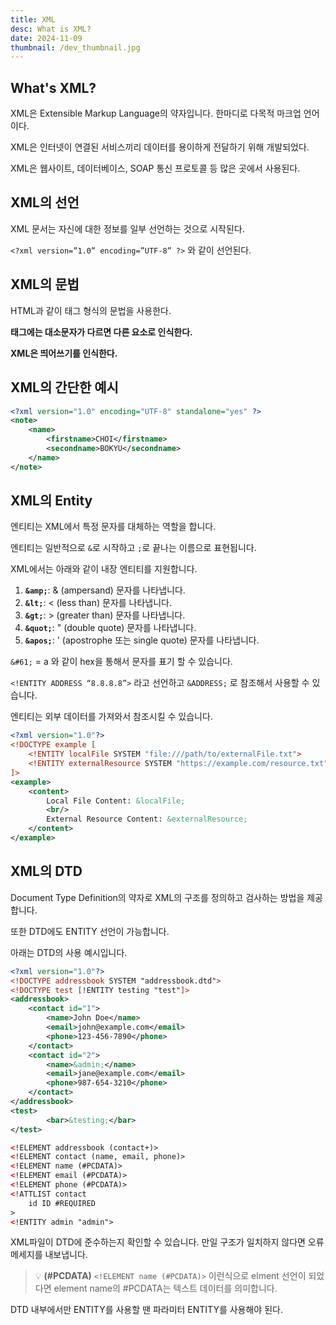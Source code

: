 ```yaml
---
title: XML
desc: What is XML?
date: 2024-11-09
thumbnail: /dev_thumbnail.jpg
---
```


## What's XML?

XML은 Extensible Markup Language의 약자입니다. 한마디로 다목적 마크업 언어이다.

XML은 인터넷이 연결된 서비스끼리 데이터를 용이하게 전달하기 위해 개발되었다.

XML은 웹사이트, 데이터베이스, SOAP 통신 프로토콜 등 많은 곳에서 사용된다.

## XML의 선언

XML 문서는 자신에 대한 정보를 일부 선언하는 것으로 시작된다.

`<?xml version=”1.0” encoding=”UTF-8” ?>` 와 같이 선언된다.

## XML의 문법

HTML과 같이 태그 형식의 문법을 사용한다.

**태그에는 대소문자가 다르면 다른 요소로 인식한다.**

**XML은 띄어쓰기를 인식한다.**

## XML의 간단한 예시

```xml
<?xml version="1.0" encoding="UTF-8" standalone="yes" ?>
<note>
	<name>
		<firstname>CHOI</firstname>
		<secondname>BOKYU</secondname>
	</name>
</note>
```

## XML의 Entity

엔티티는 XML에서 특정 문자를 대체하는 역할을 합니다. 

엔티티는 일반적으로 `&`로 시작하고 `;`로 끝나는 이름으로 표현됩니다. 

XML에서는 아래와 같이 내장 엔티티를 지원합니다.

1. **`&amp;`**: & (ampersand) 문자를 나타냅니다.
2. **`&lt;`**: < (less than) 문자를 나타냅니다.
3. **`&gt;`**: > (greater than) 문자를 나타냅니다.
4. **`&quot;`**: " (double quote) 문자를 나타냅니다.
5. **`&apos;`**: ' (apostrophe 또는 single quote) 문자를 나타냅니다.

`&#61;` = a 와 같이 hex을 통해서 문자를 표기 할 수 있습니다.

`<!ENTITY ADDRESS “8.8.8.8”>` 라고 선언하고 `&ADDRESS;` 로 참조해서 사용할 수 있습니다.

엔티티는 외부 데이터를 가져와서 참조시킬 수 있습니다.

```xml
<?xml version="1.0"?>
<!DOCTYPE example [
    <!ENTITY localFile SYSTEM "file:///path/to/externalFile.txt">
    <!ENTITY externalResource SYSTEM "https://example.com/resource.txt">
]>
<example>
    <content>
        Local File Content: &localFile;
        <br/>
        External Resource Content: &externalResource;
    </content>
</example>
```

## XML의 DTD

Document Type Definition의 약자로 XML의 구조를 정의하고 검사하는 방법을 제공합니다.

또한 DTD에도 ENTITY 선언이 가능합니다.

아래는 DTD의 사용 예시입니다.

```xml
<?xml version="1.0"?>
<!DOCTYPE addressbook SYSTEM "addressbook.dtd">
<!DOCTYPE test [!ENTITY testing "test"]>
<addressbook>
    <contact id="1">
        <name>John Doe</name>
        <email>john@example.com</email>
        <phone>123-456-7890</phone>
    </contact>
    <contact id="2">
        <name>&admin;</name>
        <email>jane@example.com</email>
        <phone>987-654-3210</phone>
    </contact>
</addressbook>
<test>
		<bar>&testing;</bar>
</test>
```

```xml
<!ELEMENT addressbook (contact+)>
<!ELEMENT contact (name, email, phone)>
<!ELEMENT name (#PCDATA)>
<!ELEMENT email (#PCDATA)>
<!ELEMENT phone (#PCDATA)>
<!ATTLIST contact
    id ID #REQUIRED
>
<!ENTITY admin "admin">
```

XML파일이 DTD에 준수하는지 확인할 수 있습니다. 만일 구조가 일치하지 않다면 오류 메세지를 내보냅니다.

>💡 **(#PCDATA)**
>`<!ELEMENT name (#PCDATA)>` 이런식으로 elment 선언이 되었다면
>element name의 #PCDATA는 텍스트 데이터를 의미합니다.

DTD 내부에서만 ENTITY를 사용할 땐 파라미터 ENTITY를 사용해야 된다.

